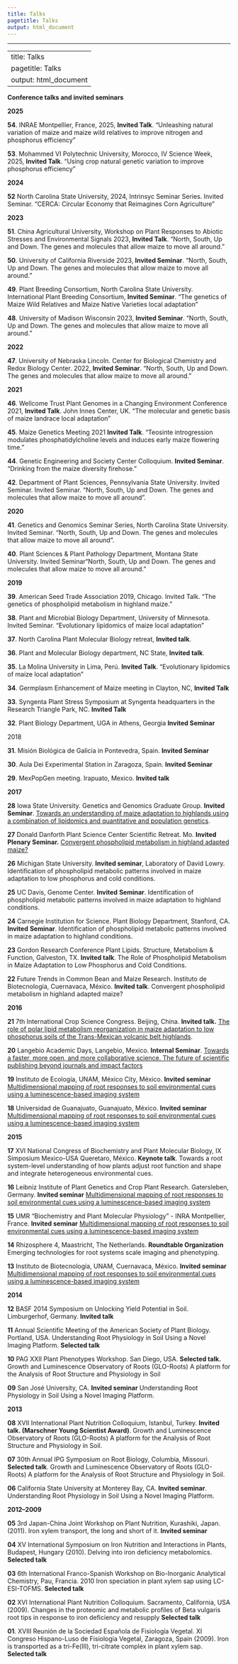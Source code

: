 ```yaml
---
title: Talks
pagetitle: Talks
output: html_document
---
```



---

---
title: Talks
pagetitle: Talks
output: html_document
---

**Conference talks and invited seminars**

**2025** 

**54**. 	INRAE Montpellier, France, 2025, **Invited Talk**. “Unleashing natural variation of maize and maize wild relatives to improve nitrogen and phosphorus efficiency” 

**53**. 	Mohammed VI Polytechnic University, Morocco, IV Science Week, 2025, **Invited Talk**. “Using crop natural genetic variation to improve phosphorus efficiency” 

**2024**

**52** 	North Carolina State University, 2024, Intrinsyc Seminar Series. Invited Seminar. “CERCA: Circular Economy that Reimagines Corn Agriculture”

**2023**

 **51**. 	China Agricultural University, Workshop on Plant Responses to Abiotic Stresses and Environmental Signals 2023,  **Invited Talk**. “North, South, Up and Down. The genes and molecules that allow maize to move all around.”

 **50**. 	University of California Riverside 2023,  **Invited Seminar**. “North, South, Up and Down. The genes and molecules that allow maize to move all around.”

**49**. 	Plant Breeding Consortium, North Carolina State University. International Plant Breeding Consortium,  **Invited Seminar**. “The genetics of Maize Wild Relatives and Maize Native Varieties local adaptation ”

**48**. 	University of Madison Wisconsin 2023,  **Invited Seminar**. “North, South, Up and Down. The genes and molecules that allow maize to move all around.” 

**2022**

**47**. 	University of Nebraska Lincoln. Center for Biological Chemistry and Redox Biology Center. 2022, **Invited Seminar**. “North, South, Up and Down. The genes and molecules that allow maize to move all around.” 

**2021**

**46**. 	Wellcome Trust Plant Genomes in a Changing Environment Conference 2021, **Invited Talk**. John Innes Center, UK. “The molecular and genetic basis of maize landrace local adaptation”

**45**. 	Maize Genetics Meeting 2021  **Invited Talk**. “Teosinte introgression modulates phosphatidylcholine levels and induces early maize flowering time.”

**44**. 	Genetic Engineering and Society Center Colloquium.  **Invited Seminar**. “Drinking from the maize diversity firehose.”

**42**. 	Department of Plant Sciences, Pennsylvania State University. Invited Seminar. Invited Seminar. “North, South, Up and Down. The genes and molecules that allow maize to move all around”.

**2020**

**41**. 	Genetics and Genomics Seminar Series, North Carolina State University. Invited Seminar. “North, South, Up and Down. The genes and molecules that allow maize to move all around”.

**40**. 	Plant Sciences & Plant Pathology Department, Montana State University. Invited Seminar“North, South, Up and Down. The genes and molecules that allow maize to move all around.”

**2019**

**39**. 	American Seed Trade Association 2019, Chicago. Invited Talk. “The genetics of phospholipid metabolism in highland maize.”

**38**. 	Plant and Microbial Biology Department, University of Minnesota. Invited Seminar. “Evolutionary lipidomics of maize local adaptation”

**37**. 	North Carolina Plant Molecular Biology retreat, **Invited talk**.

**36**. 	Plant and Molecular Biology department, NC State,  **Invited talk**. 

**35**. 	La Molina University in Lima, Perú. **Invited Talk**. “Evolutionary lipidomics of maize local adaptation”

**34**. 	Germplasm Enhancement of Maize meeting in Clayton, NC, **Invited Talk**

**33**. 	Syngenta Plant Stress Symposium at Syngenta headquarters in the Research Triangle Park, NC. **Invited Talk**

**32**. 	Plant Biology Department, UGA in Athens, Georgia  **Invited Seminar**

2018

**31**. 	Misión Biológica de Galicia in Pontevedra, Spain. **Invited Seminar**

**30**. 	Aula Dei Experimental Station in Zaragoza, Spain. **Invited Seminar**

**29**. 	MexPopGen meeting. Irapuato, Mexico. **Invited talk**

**2017**

**28** 	Iowa State University. Genetics and Genomics Graduate Group. **Invited Seminar**. [Towards an understanding of maize adaptation to highlands using a combination of lipidomics and quantitative and population genetics](http://bit.ly/rra_ISU_2017).

**27** 	Donald Danforth Plant Science Center Scientific Retreat. Mo. **Invited Plenary Seminar.** [Convergent phospholipid metabolism in highland adapted maize?](https://speakerdeck.com/rellan/convergent-glycerolipid-metabolism-in-highland-adapted-maize)

**26** 	Michigan State University. **Invited seminar**, Laboratory of David Lowry. Identification of phospholipid metabolic patterns involved in maize adaptation to low phosphorus and cold conditions.

**25** 	UC Davis, Genome Center. **Invited** **Seminar**. Identification of phospholipid metabolic patterns involved in maize adaptation to highland conditions.  

**24** 	Carnegie Institution for Science. Plant Biology Department, Stanford, CA. **Invited** **Seminar**. Identification of phospholipid metabolic patterns involved in maize adaptation to highland conditions.

**23** 	Gordon Research Conference Plant Lipids. Structure, Metabolism & Function, Galveston, TX. **Invited talk**. The Role of Phospholipid Metabolism in Maize Adaptation to Low Phosphorus and Cold Conditions. 

**22** 	Future Trends in Common Bean and Maize Research. Instituto de Biotecnología, Cuernavaca, México. **Invited talk**. Convergent phospholipid metabolism in highland adapted maize?

**2016**

**21** 	7th International Crop Science Congress. Beijing, China. **Invited talk.** [The role of polar lipid metabolism reorganization in maize adaptation to low phosphorus soils of the Trans-Mexican volcanic belt highlands](https://speakerdeck.com/rellan/the-role-of-phospholipid-metabolism-in-maize-adaptation-to-low-phosphorus-and-cold-conditions).

**20** 	Langebio Academic Days, Langebio, Mexico. **Internal Seminar**. [Towards a faster, more open, and more collaborative science. The future of scientific publishing beyond journals and impact factors](https://speakerdeck.com/rellan/towards-a-faster-more-open-and-collaborative-science-the-future-of-scientific-publishing-beyond-journals-and-impact-factors)

**19** 	Instituto de Ecología, UNAM, México City, México. **Invited seminar** [Multidimensional mapping of root responses to soil environmental cues using a luminescence-based imaging system](https://speakerdeck.com/rellan/multidimensional-mapping-of-root-responses-to-soil-environmental-cues-using-a-luminescence-based-imaging-system)

**18** 	Universidad de Guanajuato, Guanajuato, México. **Invited seminar** [Multidimensional mapping of root responses to soil environmental cues using a luminescence-based imaging system](https://speakerdeck.com/rellan/multidimensional-mapping-of-root-responses-to-soil-environmental-cues-using-a-luminescence-based-imaging-system)

**2015**

**17** 	XVI National Congress of Biochemistry and Plant Molecular Biology, IX Simposium Mexico-USA Queretaro, México. **Keynote talk**. Towards a root system-level understanding of how plants adjust root function and shape and integrate heterogeneous environmental cues. 

**16** 	Leibniz Institute of Plant Genetics and Crop Plant Research. Gatersleben, Germany. **Invited seminar** [Multidimensional mapping of root responses to soil environmental cues using a luminescence-based imaging system](https://speakerdeck.com/rellan/multidimensional-mapping-of-root-responses-to-soil-environmental-cues-using-a-luminescence-based-imaging-system)

**15** 	UMR “Biochemistry and Plant Molecular Physiology” \- INRA Montpellier, France. **Invited seminar** [Multidimensional mapping of root responses to soil environmental cues using a luminescence-based imaging system](https://speakerdeck.com/rellan/multidimensional-mapping-of-root-responses-to-soil-environmental-cues-using-a-luminescence-based-imaging-system)

**14** 	Rhizosphere 4, Maastricht, The Netherlands. **Roundtable Organization** Emerging technologies for root systems scale imaging and phenotyping.

**13** 	Instituto de Biotecnología, UNAM, Cuernavaca, México. **Invited seminar** [Multidimensional mapping of root responses to soil environmental cues using a luminescence-based imaging system](https://speakerdeck.com/rellan/multidimensional-mapping-of-root-responses-to-soil-environmental-cues-using-a-luminescence-based-imaging-system)

**2014**

**12** 	BASF 2014 Symposium on Unlocking Yield Potential in Soil. Limburgerhof, Germany. **Invited talk**

**11** 	Annual Scientific Meeting of the American Society of Plant Biology. Portland, USA. Understanding Root Physiology in Soil Using a Novel Imaging Platform. **Selected talk**

**10** 	PAG XXII Plant Phenotypes Workshop. San Diego, USA. **Selected talk.** Growth and Luminescence Observatory of Roots (GLO-Roots) A platform for the Analysis of Root Structure and Physiology in Soil 

**09** 	San José University, CA. **Invited seminar** Understanding Root Physiology in Soil Using a Novel Imaging Platform.

**2013**

**08** 	XVII International Plant Nutrition Colloquium, Istanbul, Turkey. **Invited talk. (Marschner Young Scientist Award)**. Growth and Luminescence Observatory of Roots (GLO-Roots) A platform for the Analysis of Root Structure and Physiology in Soil. 

**07** 	30th Annual IPG Symposium on Root Biology, Columbia, Missouri. **Selected talk**. Growth and Luminescence Observatory of Roots (GLO-Roots) A platform for the Analysis of Root Structure and Physiology in Soil. 

**06** 	California State University at Monterey Bay, CA. **Invited seminar**. Understanding Root Physiology in Soil Using a Novel Imaging Platform.

**2012–2009**

**05** 	3rd Japan-China Joint Workshop on Plant Nutrition, Kurashiki, Japan. (2011). Iron xylem transport, the long and short of it. **Invited seminar**

**04** 	XV International Symposium on Iron Nutrition and Interactions in Plants, Budapest, Hungary (2010). Delving into iron deficiency metabolomics. **Selected talk**

**03** 	6th International Franco-Spanish Workshop on Bio-Inorganic Analytical Chemistry, Pau, Francia. 2010 Iron speciation in plant xylem sap using LC-ESI-TOFMS. **Selected talk**

**02** 	XVI International Plant Nutrition Colloquium. Sacramento, California, USA (2009). Changes in the proteomic and metabolic profiles of Beta vulgaris root tips in response to iron deficiency and resupply **Selected talk**

**01**. 	XVIII Reunión de la Sociedad Española de Fisiología Vegetal. XI Congreso Hispano-Luso de Fisiología Vegetal, Zaragoza, Spain (2009). Iron is transported as a tri-Fe(III), tri-citrate complex in plant xylem sap. **Selected talk**
